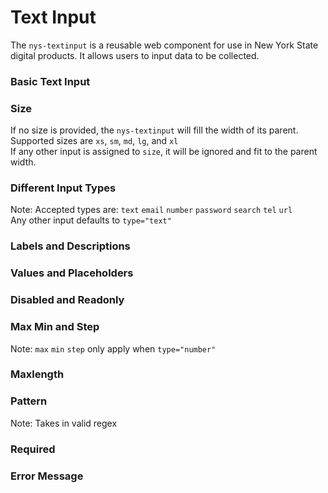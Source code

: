 
<Meta of={NysTextinputStories} title="Components/Textinput/Documentation" />


# Text Input
The `nys-textinput` is a reusable web component for use in New York State digital products. It allows users to input data to be collected.

### Basic Text Input

<Canvas of={NysTextinputStories.Blank} />

### Size

If no size is provided, the `nys-textinput` will fill the width of its parent. Supported sizes are `xs`, `sm`, `md`, `lg`, and `xl`\
If any other input is assigned to `size`, it will be ignored and fit to the parent width.

<Canvas of={NysTextinputStories.Size} />

### Different Input Types
Note: Accepted types are: `text` `email` `number` `password` `search` `tel` `url`\
Any other input defaults to `type="text"`
<Canvas of={NysTextinputStories.DifferentTypes} />

### Labels and Descriptions

<Canvas of={NysTextinputStories.DescriptionSlot} />

### Values and Placeholders

<Canvas of={NysTextinputStories.ValueAndPlaceholder} />

### Disabled and Readonly

<Canvas of={NysTextinputStories.DisabledAndReadonly} />

### Max Min and Step
Note: `max` `min` `step` only apply when `type="number"`
<Canvas of={NysTextinputStories.MaxMinAndStep} />

### Maxlength

<Canvas of={NysTextinputStories.Maxlength} />

### Pattern
Note: Takes in valid regex 
<Canvas of={NysTextinputStories.Pattern} />

### Required

<Canvas of={NysTextinputStories.Required} />

### Error Message

<Canvas of={NysTextinputStories.ErrorMessage} />